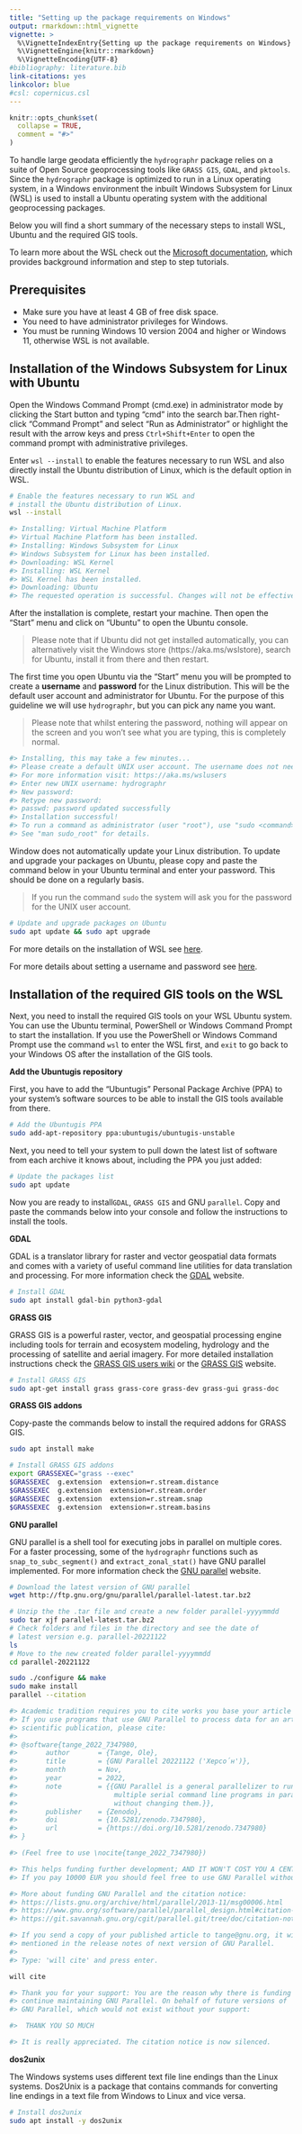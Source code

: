 ```yaml
---
title: "Setting up the package requirements on Windows"
output: rmarkdown::html_vignette
vignette: >
  %\VignetteIndexEntry{Setting up the package requirements on Windows}
  %\VignetteEngine{knitr::rmarkdown}
  %\VignetteEncoding{UTF-8}
#bibliography: literature.bib
link-citations: yes
linkcolor: blue
#csl: copernicus.csl
---
```


```r
knitr::opts_chunk$set(
  collapse = TRUE,
  comment = "#>"
)
```

To handle large geodata efficiently the `hydrographr` package relies on a suite of Open Source geoprocessing tools like  `GRASS GIS`, `GDAL`, and `pktools`. Since the `hydrographr` package is optimized to run in a Linux operating system, in a Windows environment the inbuilt Windows Subsystem for Linux (WSL) is used to install a Ubuntu operating system with the additional geoprocessing packages.

Below you will find a short summary of the necessary steps to install WSL, Ubuntu and the required GIS tools.

To learn more about the WSL check out the [Microsoft documentation](https://learn.microsoft.com/en-us/windows/wsl/), which provides background information and step to step tutorials.

## Prerequisites

* Make sure you have at least 4 GB of free disk space.
* You need to have administrator privileges for Windows.
* You must be running Windows 10 version 2004 and higher or Windows 11, otherwise WSL is not available.

## Installation of the Windows Subsystem for Linux with Ubuntu

Open the Windows Command Prompt (cmd.exe) in administrator mode by clicking the Start button and typing "cmd" into the search bar.Then right-click "Command Prompt" and select "Run as Administrator" or highlight the result with the arrow keys and press `Ctrl+Shift+Enter` to open the command prompt with administrative privileges.

Enter `wsl --install` to enable the features necessary to run WSL and also directly install the Ubuntu distribution of Linux, which is the default option in WSL.

```bash
# Enable the features necessary to run WSL and 
# install the Ubuntu distribution of Linux. 
wsl --install

#> Installing: Virtual Machine Platform
#> Virtual Machine Platform has been installed.
#> Installing: Windows Subsystem for Linux
#> Windows Subsystem for Linux has been installed.
#> Downloading: WSL Kernel
#> Installing: WSL Kernel
#> WSL Kernel has been installed.
#> Downloading: Ubuntu
#> The requested operation is successful. Changes will not be effective until the system is rebooted.
```

After the installation is complete, restart your machine. Then open the "Start" menu and click on "Ubuntu" to open the Ubuntu console.

> Please note that if Ubuntu did not get installed automatically, you can alternatively visit the Windows store (https://aka.ms/wslstore), search for Ubuntu, install it from there and then restart.

The first time you open Ubuntu via the "Start" menu you will be prompted to create a **username** and **password** for the Linux distribution. This will be the default user account and administrator for Ubuntu. For the purpose of this guideline we will use  `hydrographr`, but you can pick any name you want.

> Please note that whilst entering the password, nothing will appear on the screen and you won't see what you are typing, this is completely normal.

```bash
#> Installing, this may take a few minutes...
#> Please create a default UNIX user account. The username does not need to match your Windows username.
#> For more information visit: https://aka.ms/wslusers
#> Enter new UNIX username: hydrographr
#> New password:
#> Retype new password:
#> passwd: password updated successfully
#> Installation successful!
#> To run a command as administrator (user "root"), use "sudo <command>".
#> See "man sudo_root" for details.
```

Window does not automatically update your Linux distribution. To update and upgrade your packages on Ubuntu, please copy and paste the command below in your Ubuntu terminal and enter your password. This should be done on a regularly basis. 

> If you run the command `sudo` the system will ask you for the password for the UNIX user account. 

```bash
# Update and upgrade packages on Ubuntu
sudo apt update && sudo apt upgrade
```

For more details on the installation of WSL see [here](https://learn.microsoft.com/en-us/windows/wsl/install). 

For more details about setting a username and password see [here](https://learn.microsoft.com/en-us/windows/wsl/setup/environment#set-up-your-linux-username-and-password).

## Installation of the required GIS tools on the WSL

Next, you need to install the required GIS tools on your WSL Ubuntu system. You can use the Ubuntu terminal, PowerShell or Windows Command Prompt to start the installation. If you use the PowerShell or Windows Command Prompt use the command `wsl` to enter the WSL first, and `exit` to go back to your Windows OS after the installation of the GIS tools. 

**Add the Ubuntugis repository**

First, you have to add the "Ubuntugis" Personal Package Archive (PPA) to your system's software sources to be able to install the GIS tools available from there.

```bash
# Add the Ubuntugis PPA
sudo add-apt-repository ppa:ubuntugis/ubuntugis-unstable
```

Next, you need to tell your system to pull down the latest list of software from each archive it knows about, including the PPA you just added:

```bash
# Update the packages list
sudo apt update
```

Now you are ready to install`GDAL`, `GRASS GIS` and GNU `parallel`. Copy and paste the commands below into your console and follow the instructions to install the tools.

**GDAL**

GDAL is a translator library for raster and vector geospatial data formats and comes with a variety of useful command line utilities for data translation and processing. For more information check the [GDAL](https://gdal.org/) website.

```bash
# Install GDAL
sudo apt install gdal-bin python3-gdal
```

<!-- **pktools** -->

<!-- Pktools is a suite of command line utilities for image processing and remote sensing applications written in C++. For more information check the [pktools](https://pktools.nongnu.org/html/index.html) website. -->

<!-- ```{bash, eval=FALSE} -->
<!-- # Install pktools -->
<!-- sudo apt install pktools -->
<!-- ``` -->

**GRASS GIS**

GRASS GIS is a powerful raster, vector, and geospatial processing engine including tools for terrain and ecosystem modeling, hydrology and the processing of satellite and aerial imagery. For more detailed installation instructions check the [GRASS GIS users wiki](https://grasswiki.osgeo.org/wiki/Installation_Guide#Ubuntu) or the [GRASS GIS](https://grass.osgeo.org/) website.

```bash
# Install GRASS GIS
sudo apt-get install grass grass-core grass-dev grass-gui grass-doc
```

**GRASS GIS addons**

Copy-paste the commands below to install the required addons for GRASS GIS.

```bash
sudo apt install make

# Install GRASS GIS addons
export GRASSEXEC="grass --exec"
$GRASSEXEC  g.extension  extension=r.stream.distance
$GRASSEXEC  g.extension  extension=r.stream.order
$GRASSEXEC  g.extension  extension=r.stream.snap
$GRASSEXEC  g.extension  extension=r.stream.basins
```

**GNU parallel**

GNU parallel is a shell tool for executing jobs in parallel on multiple cores. For a faster processing, some of the `hydrographr` functions such as `snap_to_subc_segment()` and `extract_zonal_stat()` have GNU parallel implemented. For more information check the [GNU parallel](https://www.gnu.org/software/parallel/) website.

```bash
# Download the latest version of GNU parallel 
wget http://ftp.gnu.org/gnu/parallel/parallel-latest.tar.bz2

# Unzip the the .tar file and create a new folder parallel-yyyymmdd
sudo tar xjf parallel-latest.tar.bz2
# Check folders and files in the directory and see the date of 
# latest version e.g. parallel-20221122
ls
# Move to the new created folder parallel-yyyymmdd
cd parallel-20221122

sudo ./configure && make
sudo make install
parallel --citation

#> Academic tradition requires you to cite works you base your article on.
#> If you use programs that use GNU Parallel to process data for an article in a
#> scientific publication, please cite:
#> 
#> @software{tange_2022_7347980,
#>       author       = {Tange, Ole},
#>       title        = {GNU Parallel 20221122 ('Херсо́н')},
#>       month        = Nov,
#>       year         = 2022,
#>       note         = {{GNU Parallel is a general parallelizer to run
#>                        multiple serial command line programs in parallel
#>                        without changing them.}},
#>       publisher    = {Zenodo},
#>       doi          = {10.5281/zenodo.7347980},
#>       url          = {https://doi.org/10.5281/zenodo.7347980}
#> }

#> (Feel free to use \nocite{tange_2022_7347980})

#> This helps funding further development; AND IT WON'T COST YOU A CENT.
#> If you pay 10000 EUR you should feel free to use GNU Parallel without citing.

#> More about funding GNU Parallel and the citation notice:
#> https://lists.gnu.org/archive/html/parallel/2013-11/msg00006.html
#> https://www.gnu.org/software/parallel/parallel_design.html#citation-notice
#> https://git.savannah.gnu.org/cgit/parallel.git/tree/doc/citation-notice-faq.txt

#> If you send a copy of your published article to tange@gnu.org, it will be
#> mentioned in the release notes of next version of GNU Parallel.
#> 
#> Type: 'will cite' and press enter.

will cite

#> Thank you for your support: You are the reason why there is funding to
#> continue maintaining GNU Parallel. On behalf of future versions of
#> GNU Parallel, which would not exist without your support:

#>  THANK YOU SO MUCH

#> It is really appreciated. The citation notice is now silenced.
```

**dos2unix**

The Windows systems uses different text file line endings than the Linux systems. Dos2Unix is a package that contains commands for converting line endings in a text file from Windows to Linux and vice versa.

```bash
# Install dos2unix
sudo apt install -y dos2unix
```

